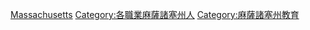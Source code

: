 [[Category:美國各州學者|Massachusetts]]
[[Category:各職業麻薩諸塞州人|Category:各職業麻薩諸塞州人]]
[[Category:麻薩諸塞州教育|Category:麻薩諸塞州教育]]
